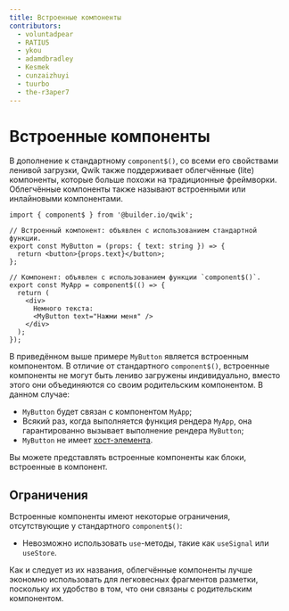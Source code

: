 ```yaml
---
title: Встроенные компоненты
contributors:
  - voluntadpear
  - RATIU5
  - ykou
  - adamdbradley
  - Kesmek
  - cunzaizhuyi
  - tuurbo
  - the-r3aper7
---
```


# Встроенные компоненты

В дополнение к стандартному `component$()`, со всеми его свойствами ленивой загрузки, Qwik также поддерживает облегчённые (lite) компоненты, которые больше похожи на традиционные фреймворки. Облегчённые компоненты также называют встроенными или инлайновыми компонентами.

```tsx
import { component$ } from '@builder.io/qwik';

// Встроенный компонент: объявлен с использованием стандартной функции.
export const MyButton = (props: { text: string }) => {
  return <button>{props.text}</button>;
};

// Компонент: объявлен с использованием функции `component$()`.
export const MyApp = component$(() => {
  return (
    <div>
      Немного текста:
      <MyButton text="Нажми меня" />
    </div>
  );
});
```

В приведённом выше примере `MyButton` является встроенным компонентом. В отличие от стандартного `component$()`, встроенные компоненты не могут быть лениво загружены индивидуально, вместо этого они объединяются со своим родительским компонентом. В данном случае:

- `MyButton` будет связан с компонентом `MyApp`;
- Всякий раз, когда выполняется функция рендера `MyApp`, она гарантированно вызывает выполнение рендера `MyButton`;
- `MyButton` не имеет [хост-элемента](../../../integrations/integration/react/#host-element).

Вы можете представлять встроенные компоненты как блоки, встроенные в компонент.

## Ограничения

Встроенные компоненты имеют некоторые ограничения, отсутствующие у стандартного `component$()`:

- Невозможно использовать `use`-методы, такие как `useSignal` или `useStore`.

Как и следует из их названия, облегчённые компоненты лучше экономно использовать для легковесных фрагментов разметки, поскольку их удобство в том, что они связаны с родительским компонентом.

